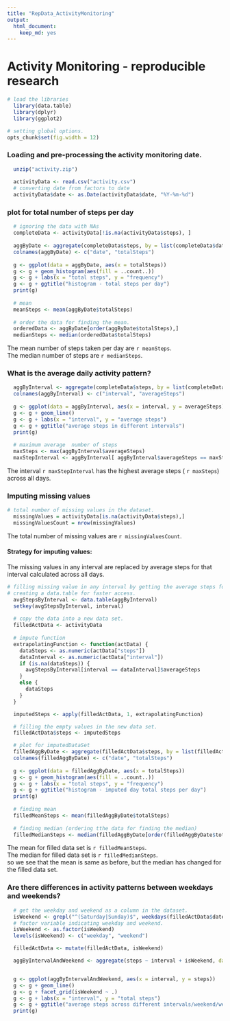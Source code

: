 ```yaml
---
title: "RepData_ActivityMonitoring"
output:
  html_document:
    keep_md: yes
---
```


# Activity Monitoring - reproducible research

``` r
# load the libraries
  library(data.table)
  library(dplyr)
  library(ggplot2)
```

```r
# setting global options.
opts_chunk$set(fig.width = 12)
```
  
### Loading and pre-processing the activity monitoring date.

```r
  unzip("activity.zip")
  
  activityData <- read.csv("activity.csv")
  # converting date from factors to date
  activityData$date <- as.Date(activityData$date, "%Y-%m-%d")

```
  
### plot for total number of steps per day
```r
  # ignoring the data with NAs
  completeData <- activityData[!is.na(activityData$steps), ]
  
  aggByDate <- aggregate(completeData$steps, by = list(completeData$date), FUN = sum)
  colnames(aggByDate) <- c("date", "totalSteps")
  
  g <- ggplot(data = aggByDate, aes(x = totalSteps))
  g <- g + geom_histogram(aes(fill = ..count..))
  g <- g + labs(x = "total steps", y = "frequency")
  g <- g + ggtitle("histogram - total steps per day")
  print(g)
  
  # mean
  meanSteps <- mean(aggByDate$totalSteps)
  
  # order the data for finding the mean.
  orderedData <- aggByDate[order(aggByDate$totalSteps),]
  medianSteps <- median(orderedData$totalSteps)

```
The mean number of steps taken per day are `r meanSteps`.  
The median number of steps are `r medianSteps`.

  
### What is the average daily activity pattern?
```r
  aggByInterval <- aggregate(completeData$steps, by = list(completeData$interval), FUN = mean)
  colnames(aggByInterval) <- c("interval", "averageSteps")
  
  g <- ggplot(data = aggByInterval, aes(x = interval, y = averageSteps))
  g <- g + geom_line()
  g <- g + labs(x = "interval", y = "average steps")
  g <- g + ggtitle("average steps in different intervals")
  print(g)
  
  # maximum average  number of steps
  maxSteps <- max(aggByInterval$averageSteps)
  maxStepInterval <- aggByInterval[ aggByInterval$averageSteps == maxSteps, "interval"]
```

The interval `r maxStepInterval` has the highest average steps ( `r maxSteps`) across all days.

  
### Imputing missing values
```r
# total number of missing values in the dataset.
  missingValues = activityData[is.na(activityData$steps),]
  missingValuesCount = nrow(missingValues)
```
The total number of missing values are `r missingValuesCount`.


#### Strategy for imputing values:
The missing values in any interval are replaced by average steps for that interval calculated across all days.
  
```r
# filling missing value in any interval by getting the average steps for that interval across all days.
# creating a data.table for faster access.
  avgStepsByInterval <- data.table(aggByInterval)
  setkey(avgStepsByInterval, interval)
  
  # copy the data into a new data set.
  filledActData <- activityData
  
  # impute function
  extrapolatingFunction <- function(actData) {
    dataSteps <- as.numeric(actData["steps"])
    dataInterval <- as.numeric(actData["interval"])
    if (is.na(dataSteps)) {
      avgStepsByInterval[interval == dataInterval]$averageSteps
    }
    else {
      dataSteps
    }
  }

  imputedSteps <- apply(filledActData, 1, extrapolatingFunction)

  # filling the empty values in the new data set.
  filledActData$steps <- imputedSteps

```

``` r
  # plot for imputedDataSet
  filledAggByDate <- aggregate(filledActData$steps, by = list(filledActData$date), FUN = sum)
  colnames(filledAggByDate) <- c("date", "totalSteps")
  
  g <- ggplot(data = filledAggByDate, aes(x = totalSteps))
  g <- g + geom_histogram(aes(fill = ..count..))
  g <- g + labs(x = "total steps", y = "frequency")
  g <- g + ggtitle("histogram - imputed day total steps per day")
  print(g)
  
  # finding mean
  filledMeanSteps <- mean(filledAggByDate$totalSteps)
  
  # finding median (ordering tthe data for finding the median)
  filledMedianSteps <- median(filledAggByDate[order(filledAggByDate$totalSteps), "totalSteps"])

```
The mean for filled data set is `r filledMeanSteps`.  
The median for filled data set is `r filledMedianSteps`.  
so we see that the mean is same as before, but the median has changed for the filled data set.

  
### Are there differences in activity patterns between weekdays and weekends?

```r
  # get the weekday and weekend as a column in the dataset.
  isWeekend <- grepl("^(Saturday|Sunday)$", weekdays(filledActData$date))
  # factor variable indicating weekday and weekend.
  isWeekend <- as.factor(isWeekend)
  levels(isWeekend) <- c("weekday", "weekend")

  filledActData <- mutate(filledActData, isWeekend)

  aggByIntervalAndWeekend <- aggregate(steps ~ interval + isWeekend, data = filledActData, mean)


  g <- ggplot(aggByIntervalAndWeekend, aes(x = interval, y = steps))
  g <- g + geom_line()
  g <- g + facet_grid(isWeekend ~ .)
  g <- g + labs(x = "interval", y = "total steps")
  g <- g + ggtitle("average steps across different intervals/weekend/weekdays")
  print(g)
```

